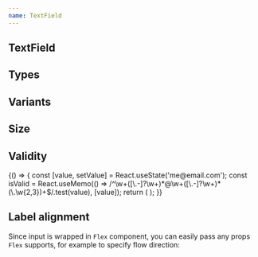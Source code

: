 ```yaml
---
name: TextField
---
```



## TextField

<Playground>
  <Flex gap="md" css={{ p: '$6', bc: '$surface' }}>
    <TextField label="Enter your name" placeholder="John Doe" />
    <TextField label="Enter your name" placeholder="John Doe" disabled />
    <TextField label="Enter your name" placeholder="John Doe" readOnly />
  </Flex>
</Playground>

## Types

<Playground>
  <Box width={300} p="$6">
    <Flex flow="column" gap="md">
      <TextField label="Email address" secondaryLabel="(required)" type="email" />
      <TextField label="Password" secondaryLabel="(required)" type="password" />
      <TextField label="Your birth day" type="date" />
      <TextField label="Your age" type="number" min="18" />
      <TextField label="City" type="search" placeholder="Tartu" />
    </Flex>
  </Box>
</Playground>

## Variants

<Playground>
  <Flex gap="lg" css={{ p: '$6', bc: '$surface' }}>
    <Flex flow="column" gap="md">
      <TextField label="Boxed" hint="Default variant" placeholder="Default boxed variant" />
      <TextField variant="underlined" hint="Pretty variant" label="Underlined" placeholder="Pretty underlined" />
      <TextField variant="transparent" hint="Not using labels" placeholder="Transparent variant" />
      <TextField variant="flat" label="Flat variant" hint="Press Esc to cancel" placeholder="Flat variant" />
    </Flex>
    <Flex flow="column" gap="md">
      <TextField
        label="Boxed"
        secondaryLabel="(disabled)"
        hint="Default variant"
        placeholder="Default boxed variant"
        disabled
      />
      <TextField
        variant="underlined"
        hint="Pretty variant"
        secondaryLabel="(disabled)"
        label="Underlined"
        placeholder="Pretty underlined"
        disabled
      />
      <TextField variant="transparent" hint="Not using labels" placeholder="Transparent variant" disabled />
      <TextField disabled variant="flat" label="Flat variant" hint="Press Esc to cancel" placeholder="Flat variant" />
    </Flex>
  </Flex>
</Playground>

## Size

<Playground>
  <Flex gap="lg" css={{ p: '$6', bc: '$surface' }}>
    <Flex flow="column" gap="md">
      <TextField size="sm" label="Boxed" hint="Default variant" placeholder="Small size" />
      <TextField size="sm" variant="underlined" hint="Pretty variant" label="Underlined" placeholder="Small size" />
      <TextField size="sm" variant="transparent" hint="Not using labels" placeholder="Small size" />
    </Flex>
    <Flex flow="column" gap="md">
      <TextField size="md" label="Boxed" hint="Default variant" placeholder="Default size" />
      <TextField size="md" variant="underlined" hint="Pretty variant" label="Underlined" placeholder="Default size" />
      <TextField size="md" variant="transparent" hint="Not using labels" placeholder="Default size" />
    </Flex>
    <Flex flow="column" gap="md">
      <TextField size="lg" label="Boxed" hint="Default variant" placeholder="Large size" />
      <TextField size="lg" variant="underlined" hint="Pretty variant" label="Underlined" placeholder="Large size" />
      <TextField size="lg" variant="transparent" hint="Not using labels" placeholder="Large size" />
    </Flex>
    <Flex flow="column" gap="md">
      <TextField size="xl" label="Boxed" hint="Default variant" placeholder="Editable heading size" />
      <TextField
        size="xl"
        variant="underlined"
        hint="Pretty variant"
        label="Underlined"
        placeholder="Editable heading size"
      />
      <TextField size="xl" variant="transparent" hint="Not using labels" placeholder="Editable heading size" />
    </Flex>
  </Flex>
</Playground>

## Validity

<Playground>
  {() => {
    const [value, setValue] = React.useState('me@email.com');
    const isValid = React.useMemo(() => /^\w+([\.-]?\w+)*@\w+([\.-]?\w+)*(\.\w{2,3})+$/.test(value), [value]);
    return (
      <Box css={{ p: '$6', bc: '$surface' }}>
        <Flex gap="md" cross="end">
          <TextField
            cross="stretch"
            validity={isValid ? 'valid' : 'invalid'}
            label="Email"
            hint={!isValid ? 'Check that your email is typed correctly' : ' '}
            placeholder="john.doe@mail.com"
            value={value}
            onChange={setValue}
          />
          <TextField
            cross="stretch"
            validity={isValid ? 'valid' : 'invalid'}
            label="Email"
            hint={!isValid ? 'Check that your email is typed correctly' : ' '}
            placeholder="john.doe@mail.com"
            value={value}
            onChange={setValue}
            variant="underlined"
          />
          <TextField
            cross="stretch"
            validity={isValid ? 'valid' : 'invalid'}
            hint={!isValid ? 'Check that your email is typed correctly' : ' '}
            placeholder="john.doe@mail.com"
            value={value}
            onChange={setValue}
            variant="transparent"
          />
        </Flex>
      </Box>
    );
  }}
</Playground>

## Label alignment

Since input is wrapped in `Flex` component, you can easily pass any props `Flex` supports,
for example to specify flow direction:

<Playground>
  <Box css={{ p: '$6', bc: '$surface' }}>
    <Box css={{ 'width': '420px', '@tablet': { width: '300px' } }}>
      <TextField
        label="Enter your name"
        flow={{ '@desktop': 'row', '@tablet': 'column' }}
        gap={{ '@desktop': '6', '@initial': '2' }}
        placeholder="John Doe"
        hint="Real name will help your friends to find you!"
      />
    </Box>
  </Box>
</Playground>
